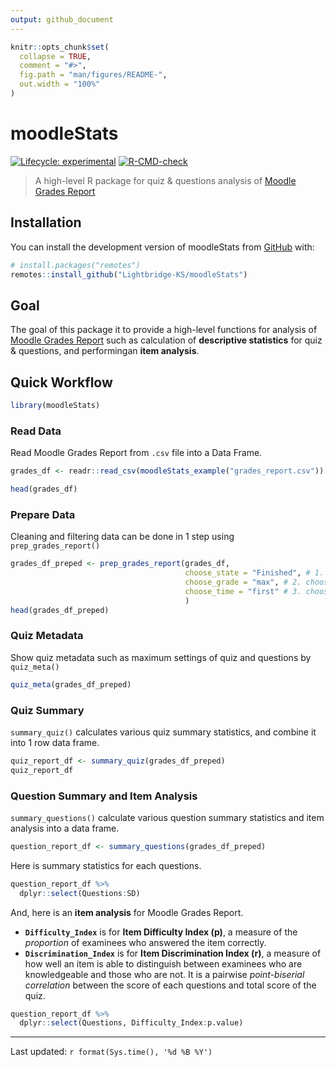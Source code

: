 ```yaml
---
output: github_document
---
```


<!-- README.md is generated from README.Rmd. Please edit that file -->

```r
knitr::opts_chunk$set(
  collapse = TRUE,
  comment = "#>",
  fig.path = "man/figures/README-",
  out.width = "100%"
)
```

# moodleStats

<!-- badges: start -->

[![Lifecycle: experimental](https://img.shields.io/badge/lifecycle-experimental-orange.svg)](https://lifecycle.r-lib.org/articles/stages.html#experimental) [![R-CMD-check](https://github.com/Lightbridge-KS/moodleStats/actions/workflows/R-CMD-check.yaml/badge.svg)](https://github.com/Lightbridge-KS/moodleStats/actions/workflows/R-CMD-check.yaml)

<!-- badges: end -->

> A high-level R package for quiz & questions analysis of [Moodle Grades Report](https://docs.moodle.org/311/en/Quiz_reports#Grades_report)

## Installation

You can install the development version of moodleStats from [GitHub](https://github.com/) with:

``` r
# install.packages("remotes")
remotes::install_github("Lightbridge-KS/moodleStats")
```

## Goal

The goal of this package it to provide a high-level functions for analysis of [Moodle Grades Report](https://docs.moodle.org/311/en/Quiz_reports#Grades_report) such as calculation of **descriptive statistics** for quiz & questions, and performingan **item analysis**.

## Quick Workflow

```r
library(moodleStats)
```

### Read Data

Read Moodle Grades Report from `.csv` file into a Data Frame.

```r
grades_df <- readr::read_csv(moodleStats_example("grades_report.csv"))
```

```r
head(grades_df)
```

### Prepare Data

Cleaning and filtering data can be done in 1 step using `prep_grades_report()`

```r
grades_df_preped <- prep_grades_report(grades_df,
                                       choose_state = "Finished", # 1. choose only "Finished" attempt
                                       choose_grade = "max", # 2. choose only the best score of each student
                                       choose_time = "first" # 3. choose the first time that student submitted
                                       ) 
head(grades_df_preped)
```

### Quiz Metadata

Show quiz metadata such as maximum settings of quiz and questions by `quiz_meta()`

```r
quiz_meta(grades_df_preped)
```

### Quiz Summary

`summary_quiz()` calculates various quiz summary statistics, and combine it into 1 row data frame.

```r
quiz_report_df <- summary_quiz(grades_df_preped)
quiz_report_df
```

### Question Summary and Item Analysis

`summary_questions()` calculate various question summary statistics and item analysis into a data frame.

```r
question_report_df <- summary_questions(grades_df_preped)
```

Here is summary statistics for each questions.

```r
question_report_df %>% 
  dplyr::select(Questions:SD)
```

And, here is an **item analysis** for Moodle Grades Report.

-   **`Difficulty_Index`** is for **Item Difficulty Index (p)**, a measure of the *proportion* of examinees who answered the item correctly.
-   **`Discrimination_Index`** is for **Item Discrimination Index (r)**, a measure of how well an item is able to distinguish between examinees who are knowledgeable and those who are not. It is a pairwise *point-biserial correlation* between the score of each questions and total score of the quiz.

```r
question_report_df %>% 
  dplyr::select(Questions, Difficulty_Index:p.value)
```

------------------------------------------------------------------------

Last updated: `r format(Sys.time(), '%d %B %Y')`
